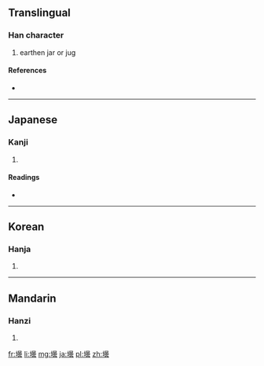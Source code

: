 ==Translingual==

===Han character===
{{Han char|rn=32|rad=土|as=16|sn=19|four=|canj=土日一戈 (GAMI)}}

# earthen jar or jug

====References====
* {{Han ref|kx=0242.010|dkj=05588|dj=0481.250|hdz=10499.130|uh=58DC|ud=22748}}

----

==Japanese==

===Kanji===
{{ja-kanji|grade=|rs=土16}}

# {{defn|lang=ja|sort=土16}}

====Readings====
* {{ja-readings|on=[[たん]] (tan), [[どん]] (don)|kun=[[びん]] (bin)}}

----

==Korean==

===Hanja===
{{ko-hanja|hangeul=담|rv=dam|mr=tam}}

# {{defn|lang=ko|sort=土16}}

----

==Mandarin==

===Hanzi===
{{cmn-hanzi|pin=[[tán]] ([[tan2]])|wg=t'an<sup>2</sup>}}

# {{defn|lang=cmn|sort=土16}}

[[fr:壜]]
[[li:壜]]
[[mg:壜]]
[[ja:壜]]
[[pl:壜]]
[[zh:壜]]
